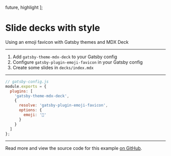 
  future,
  highlight
];

# Slide decks with style

Using an emoji favicon with Gatsby themes and MDX Deck

---

1. Add `gatsby-theme-mdx-deck` to your Gatsby config
2. Configure `gatsby-plugin-emoji-favicon` in your Gatsby config
3. Create some slides in `decks/index.mdx`

---

```js
// gatsby-config.js
module.exports = {
  plugins: [
    'gatsby-theme-mdx-deck',
    {
      resolve: 'gatsby-plugin-emoji-favicon',
      options: {
        emoji: '🛶'
      }
    }
  ]
};
```

---

Read more and view the source code for this example [on GitHub](https://github.com/trevorblades/emoji-favicon/tree/master/examples/mdx-deck).
